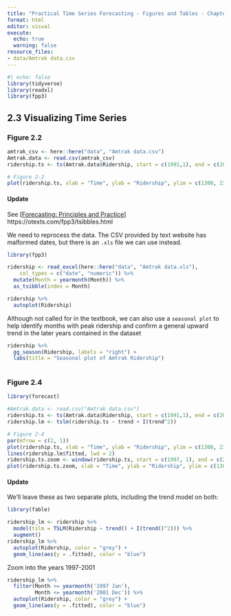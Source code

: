 ```yaml
---
title: "Practical Time Series Forecasting - Figures and Tables - Chapter 2"
format: html
editor: visual
execute:
  echo: true
  warning: false
resource_files:
- data/Amtrak data.csv
---
```


```r
#| echo: false
library(tidyverse)
library(readxl)
library(fpp3)

```

## 2.3 Visualizing Time Series

### Figure 2.2

```r
amtrak_csv <- here::here("data", "Amtrak data.csv")
Amtrak.data <- read.csv(amtrak_csv)
ridership.ts <- ts(Amtrak.data$Ridership, start = c(1991,1), end = c(2004, 3), freq = 12)

# Figure 2-2
plot(ridership.ts, xlab = "Time", ylab = "Ridership", ylim = c(1300, 2300), bty = "l")
```

#### Update

See \[[Forecasting: Principles and Practice](https://otexts.com/fpp3/)\] https://otexts.com/fpp3/tsibbles.html

We need to reprocess the data. The CSV provided by text website has malformed dates, but there is an `.xls` file we can use instead.

```r
library(fpp3)

ridership <- read_excel(here::here("data", "Amtrak data.xls"), 
    col_types = c("date", "numeric")) %>% 
  mutate(Month = yearmonth(Month)) %>% 
  as_tsibble(index = Month)
```

```r
ridership %>% 
  autoplot(Ridership)

```

Although not called for in the textbook, we can also use a `seasonal plot` to help identify months with peak ridership and confirm a general upward trend in the later years contained in the dataset

```r
ridership %>% 
  gg_season(Ridership, labels = "right") +
  labs(title = "Seasonal plot of Amtrak Ridership")
  
```

### Figure 2.4

```r
library(forecast)

#Amtrak.data <- read.csv("Amtrak data.csv")
ridership.ts <- ts(Amtrak.data$Ridership, start = c(1991,1), end = c(2004, 3), freq = 12)
ridership.lm <- tslm(ridership.ts ~ trend + I(trend^2))

# Figure 2-4
par(mfrow = c(2, 1))
plot(ridership.ts, xlab = "Time", ylab = "Ridership", ylim = c(1300, 2300), bty = "l")
lines(ridership.lm$fitted, lwd = 2)
ridership.ts.zoom <- window(ridership.ts, start = c(1997, 1), end = c(2000, 12))
plot(ridership.ts.zoom, xlab = "Time", ylab = "Ridership", ylim = c(1300, 2300), bty = "l")

```

#### Update

We'll leave these as two separate plots, including the trend model on both:

```r
library(fable)

ridership_lm <- ridership %>% 
  model(tslm = TSLM(Ridership ~ trend() + I(trend()^2))) %>% 
  augment() 
ridership_lm %>% 
  autoplot(Ridership, color = "grey") +
  geom_line(aes(y = .fitted), color = "blue")

```

Zoom into the years 1997-2001

```r
ridership_lm %>% 
  filter(Month >= yearmonth('1997 Jan'),
         Month <= yearmonth('2001 Dec')) %>% 
  autoplot(Ridership, color = "grey") +
  geom_line(aes(y = .fitted), color = "blue")


```
